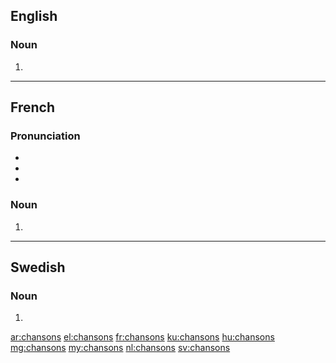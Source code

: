 ==English==

===Noun===
{{head|en|plural}}

# {{plural of|chanson|lang=en}}

----

==French==

===Pronunciation===
* {{IPA|/ʃɑ̃.sɔ̃/|lang=fr}}
* {{homophones|chanson|lang=fr}}
* {{hyphenation|chan|sons|lang=fr}}

===Noun===
{{head|fr|plural|g=f}}

# {{plural of|chanson|lang=fr}}

----

==Swedish==

===Noun===
{{head|sv|noun form}}

# {{sv-noun-form-indef-gen|chanson}}

[[ar:chansons]]
[[el:chansons]]
[[fr:chansons]]
[[ku:chansons]]
[[hu:chansons]]
[[mg:chansons]]
[[my:chansons]]
[[nl:chansons]]
[[sv:chansons]]